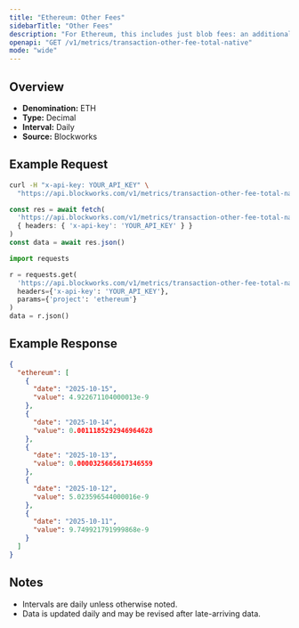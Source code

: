 ```yaml
---
title: "Ethereum: Other Fees"
sidebarTitle: "Other Fees"
description: "For Ethereum, this includes just blob fees: an additional fee for transactions that post data to \"blobs,\" which are specialized data availability solutions for L2 blockchains."
openapi: "GET /v1/metrics/transaction-other-fee-total-native"
mode: "wide"
---
```


## Overview

- **Denomination:** ETH
- **Type:** Decimal
- **Interval:** Daily
- **Source:** Blockworks

## Example Request

<CodeGroup>

```bash cURL
curl -H "x-api-key: YOUR_API_KEY" \
  "https://api.blockworks.com/v1/metrics/transaction-other-fee-total-native?project=ethereum"
```

```typescript TypeScript
const res = await fetch(
  'https://api.blockworks.com/v1/metrics/transaction-other-fee-total-native?project=ethereum',
  { headers: { 'x-api-key': 'YOUR_API_KEY' } }
)
const data = await res.json()
```

```python Python
import requests

r = requests.get(
  'https://api.blockworks.com/v1/metrics/transaction-other-fee-total-native',
  headers={'x-api-key': 'YOUR_API_KEY'},
  params={'project': 'ethereum'}
)
data = r.json()
```

</CodeGroup>

## Example Response

```json
{
  "ethereum": [
    {
      "date": "2025-10-15",
      "value": 4.922671104000013e-9
    },
    {
      "date": "2025-10-14",
      "value": 0.0011185292946964628
    },
    {
      "date": "2025-10-13",
      "value": 0.0000325665617346559
    },
    {
      "date": "2025-10-12",
      "value": 5.023596544000016e-9
    },
    {
      "date": "2025-10-11",
      "value": 9.749921791999868e-9
    }
  ]
}
```

## Notes
- Intervals are daily unless otherwise noted.
- Data is updated daily and may be revised after late-arriving data.